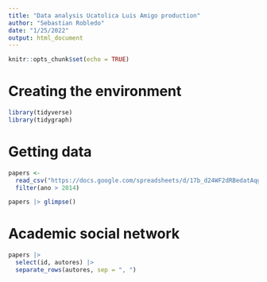 ```yaml
---
title: "Data analysis Ucatolica Luis Amigo production"
author: "Sebastian Robledo"
date: "1/25/2022"
output: html_document
---
```


```r
knitr::opts_chunk$set(echo = TRUE)
```

# Creating the environment

```r
library(tidyverse)
library(tidygraph)
```


# Getting data 

```r
papers <- 
  read_csv("https://docs.google.com/spreadsheets/d/17b_d24WF2dRBedatAqgArWodAaAn6-o0/export?format=csv&gid=1924642330") |> 
  filter(ano > 2014)

papers |> glimpse()
```


# Academic social network

```r
papers |> 
  select(id, autores) |> 
  separate_rows(autores, sep = ", ")
```


